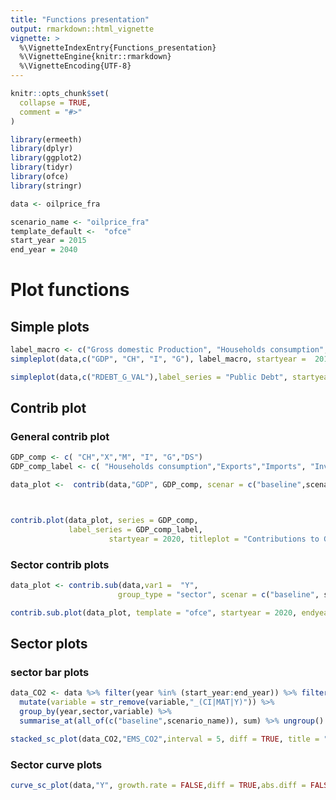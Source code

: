 ```yaml
---
title: "Functions presentation"
output: rmarkdown::html_vignette
vignette: >
  %\VignetteIndexEntry{Functions_presentation}
  %\VignetteEngine{knitr::rmarkdown}
  %\VignetteEncoding{UTF-8}
---
```


```r
knitr::opts_chunk$set(
  collapse = TRUE,
  comment = "#>"
)
```

```r
library(ermeeth)
library(dplyr)
library(ggplot2)
library(tidyr)
library(ofce)
library(stringr)
```

```r
data <- oilprice_fra

scenario_name <- "oilprice_fra"
template_default <-  "ofce"
start_year = 2015
end_year = 2040
```

# Plot functions

## Simple plots 
```r
label_macro <- c("Gross domestic Production", "Households consumption", "Investment", "Public spendings")
simpleplot(data,c("GDP", "CH", "I", "G"), label_macro, startyear =  2015,endyear =  2030, titleplot = "GDP and its components  (in difference from baseline)")

simpleplot(data,c("RDEBT_G_VAL"),label_series = "Public Debt", startyear = start_year, endyear = end_year, "diff", titleplot = "Public Account (in GDP points, difference from baseline)")
```

## Contrib plot

### General contrib plot

```r
GDP_comp <- c( "CH","X","M", "I", "G","DS")
GDP_comp_label <- c( "Households consumption","Exports","Imports", "Investment", "Public spending","Stock variation")

data_plot <-  contrib(data,"GDP", GDP_comp, scenar = c("baseline",scenario_name))



contrib.plot(data_plot, series = GDP_comp, 
             label_series = GDP_comp_label,
                      startyear = 2020, titleplot = "Contributions to GDP gowth (in difference from baseline)")

```

### Sector contrib plots
```r
data_plot <- contrib.sub(data,var1 =  "Y",
                        group_type = "sector", scenar = c("baseline", scenario_name))

contrib.sub.plot(data_plot, template = "ofce", startyear = 2020, endyear = 2050, line_tot =  TRUE, titleplot = "Total production and sectorial decomposition  (in difference from baseline)")


```

## Sector plots

### sector bar plots

```r
data_CO2 <- data %>% filter(year %in% (start_year:end_year)) %>% filter(grepl("^EMS_.+_CO2_S.*$",variable)) %>% 
  mutate(variable = str_remove(variable,"_(CI|MAT|Y)")) %>% 
  group_by(year,sector,variable) %>% 
  summarise_at(all_of(c("baseline",scenario_name)), sum) %>% ungroup()

stacked_sc_plot(data_CO2,"EMS_CO2",interval = 5, diff = TRUE, title = "CO2 emissions by sector (in difference from baseline)")

```

### Sector curve plots

```r
curve_sc_plot(data,"Y", growth.rate = FALSE,diff = TRUE,abs.diff = FALSE, title = "Production by sector (in difference from baseline)")

```



